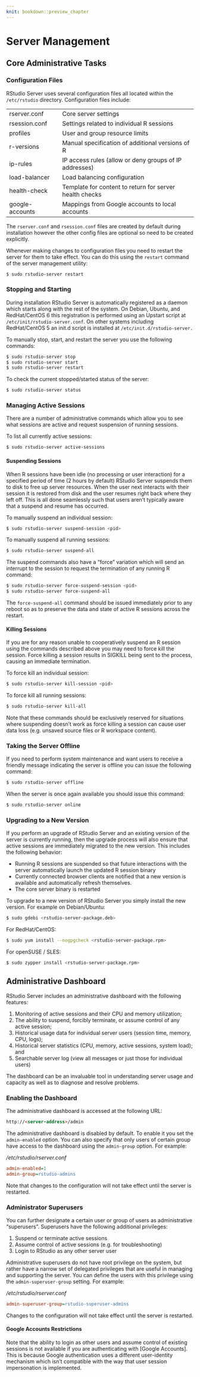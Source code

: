 ```yaml
---
knit: bookdown::preview_chapter
---
```


# Server Management

## Core Administrative Tasks

### Configuration Files

RStudio Server uses several configuration files all located within the `/etc/rstudio` directory. Configuration files include:

|                      |                                                    |
| -------------------- | -------------------------------------------------- |
| rserver.conf         | Core server settings |
| rsession.conf        | Settings related to individual R sessions |
| profiles             | User and group resource limits |
| r-versions           | Manual specification of additional versions of R |
| ip-rules             | IP access rules (allow or deny groups of IP addresses) |
| load-balancer        | Load balancing configuration |
| health-check         | Template for content to return for server health checks |
| google-accounts      | Mappings from Google accounts to local accounts |


The `rserver.conf` and `rsession.conf` files are created by default during installation however the other config files are optional so need to be created explicitly.

Whenever making changes to configuration files you need to restart the server for them to take effect. You can do this using the `restart` command of the server management utility:

```bash
$ sudo rstudio-server restart
```

### Stopping and Starting

During installation RStudio Server is automatically registered as a daemon which starts along with the rest of the system. On Debian, Ubuntu, and RedHat/CentOS 6 this registration is performed using an Upstart script at `/etc/init/rstudio-server.conf`. On other systems including RedHat/CentOS 5 an init.d script is installed at `/etc/init.d/rstudio-server.`

To manually stop, start, and restart the server you use the following commands:

```bash
$ sudo rstudio-server stop
$ sudo rstudio-server start
$ sudo rstudio-server restart
```

To check the current stopped/started status of the server:

```bash
$ sudo rstudio-server status
```

###  Managing Active Sessions

There are a number of administrative commands which allow you to see what sessions are active and request suspension of running sessions.

To list all currently active sessions:

```bash
$ sudo rstudio-server active-sessions
```

#### Suspending Sessions

When R sessions have been idle (no processing or user interaction) for a specified period of time (2 hours by default) RStudio Server suspends them to disk to free up server resources. When the user next interacts with their session it is restored from disk and the user resumes right back where they left off. This is all done seamlessly such that users aren't typically aware that a suspend and resume has occurred.

To manually suspend an individual session:

```bash
$ sudo rstudio-server suspend-session <pid>
```

To manually suspend all running sessions:

```bash
$ sudo rstudio-server suspend-all
```

The suspend commands also have a "force" variation which will send an interrupt to the session to request the termination of any running R command:

```bash
$ sudo rstudio-server force-suspend-session <pid>
$ sudo rstudio-server force-suspend-all
```

The `force-suspend-all` command should be issued immediately prior to any reboot so as to preserve the data and state of active R sessions across the restart.

#### Killing Sessions

If you are for any reason unable to cooperatively suspend an R session using the commands described above you may need to force kill the session. Force killing a session results in SIGKILL being sent to the process, causing an immediate termination.

To force kill an individual session:

```bash
$ sudo rstudio-server kill-session <pid>
```

To force kill all running sessions:

```bash
$ sudo rstudio-server kill-all
```

Note that these commands should be exclusively reserved for situations where suspending doesn't work as force killing a session can cause user data loss (e.g. unsaved source files or R workspace content). 

### Taking the Server Offline

If you need to perform system maintenance and want users to receive a friendly message indicating the server is offline you can issue the following command:

```bash
$ sudo rstudio-server offline
```

When the server is once again available you should issue this command:

```bash
$ sudo rstudio-server online
```

### Upgrading to a New Version

If you perform an upgrade of RStudio Server and an existing version of the server is currently running, then the upgrade process will also ensure that active sessions are immediately migrated to the new version. This includes the following behavior:

- Running R sessions are suspended so that future interactions with the server automatically launch the updated R session binary
- Currently connected browser clients are notified that a new version is available and automatically refresh themselves.
- The core server binary is restarted
 

To upgrade to a new version of RStudio Server you simply install the new version. For example on Debian/Ubuntu:

```bash
$ sudo gdebi <rstudio-server-package.deb>
```

For RedHat/CentOS:

```bash
$ sudo yum install --nogpgcheck <rstudio-server-package.rpm>
```

For openSUSE / SLES:

```bash
$ sudo zypper install <rstudio-server-package.rpm>
```

## Administrative Dashboard

RStudio Server includes an administrative dashboard with the following features:

1) Monitoring of active sessions and their CPU and memory utilization;
2) The ability to suspend, forcibly terminate, or assume control of any active session;
3) Historical usage data for individual server users (session time, memory, CPU, logs);
4) Historical server statistics (CPU, memory, active sessions, system load); and
5) Searchable server log (view all messages or just those for individual users)

The dashboard can be an invaluable tool in understanding server usage and capacity as well as to diagnose and resolve problems.

### Enabling the Dashboard

The administrative dashboard is accessed at the following URL:

```html
http://<server-address>/admin
````

The administrative dashboard is disabled by default. To enable it you set the `admin-enabled` option. You can also specify that only users of certain group have access to the dashboard using the `admin-group` option. For example:

*/etc/rstudio/rserver.conf*

```ini
admin-enabled=1
admin-group=rstudio-admins
```

Note that changes to the configuration will not take effect until the server is restarted. 

### Administrator Superusers

You can further designate a certain user or group of users as administrative "superusers". Superusers have the following additional privileges:

1) Suspend or terminate active sessions
2) Assume control of active sessions (e.g. for troubleshooting)
3) Login to RStudio as any other server user

Administrative superusers do not have root privilege on the system, but rather have a narrow set of delegated privileges that are useful in managing and supporting the server. You can define the users with this privilege using the `admin-superuser-group` setting. For example:

*/etc/rstudio/rserver.conf*

```ini
admin-superuser-group=rstudio-superuser-admins
```
Changes to the configuration will not take effect until the server is restarted. 

#### Google Accounts Restrictions

Note that the ability to login as other users and assume control of existing sessions is not available if you are authenticating with [Google Accounts]. This is because Google authentication uses a different user-identity mechanism which isn't compatible with the way that user session impersonation is implemented.



